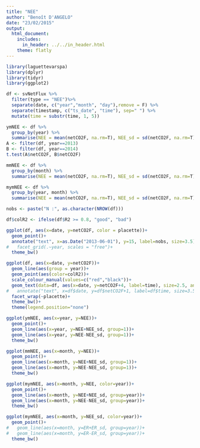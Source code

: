 ```yaml
---
title: "NEE"
author: "Benoît D'ANGELO"
date: "23/02/2015"
output:
  html_document:
    includes:
      in_header: ../../in_header.html
    theme: flatly
---
```


```r
library(laguettevarspa)
library(dplyr)
library(tidyr)
library(ggplot2)
```


```r
df <- svNetFlux %>%
  filter(type == "NEE")%>%
  separate(date, c("year","month", "day"),remove = F) %>%
  separate(timestamp, c("ts_date", "time"), sep=" ") %>%
  mutate(time = substr(time, 1, 5))

ymNEE <- df %>%
  group_by(year) %>%
  summarise(NEE = mean(netCO2F, na.rm=T), NEE_sd = sd(netCO2F, na.rm=T))
A <- filter(df, year==2013)
B <- filter(df, year==2014)
t.test(A$netCO2F, B$netCO2F)

mmNEE <- df %>%
  group_by(month) %>%
  summarise(NEE = mean(netCO2F, na.rm=T), NEE_sd = sd(netCO2F, na.rm=T))

mymNEE <- df %>%
  group_by(year, month) %>%
  summarise(NEE = mean(netCO2F, na.rm=T), NEE_sd = sd(netCO2F, na.rm=T))

```

```r
nobs <- paste("N :", as.character(NROW(df)))

df$colR2 <- ifelse(df$R2 >= 0.8, "good", "bad")

ggplot(df, aes(x=date, y=netCO2F, color = placette))+
  geom_point()+
  annotate("text", x=as.Date("2013-06-01"), y=15, label=nobs, size=3.5)+
#   facet_grid(.~year, scales = "free")+
  theme_bw()

ggplot(df, aes(x=date, y=netCO2F))+
  geom_line(aes(group = year))+
  geom_point(aes(color=colR2))+
  scale_colour_manual(values=c("red","black"))+
  geom_text(data=df, aes(x=date, y=netCO2F+4, label=time), size=2.5, angle=90)+
#   annotate("text", x=df$date, y=df$netCO2F+1, label=df$time, size=3.5)+
  facet_wrap(~placette)+
  theme_bw()+
  theme(legend.position="none")

```

```r
ggplot(ymNEE, aes(x=year, y=NEE))+
  geom_point()+
  geom_line(aes(x=year, y=NEE+NEE_sd, group=1))+
  geom_line(aes(x=year, y=NEE-NEE_sd, group=1))+
  theme_bw()

ggplot(mmNEE, aes(x=month, y=NEE))+
  geom_point()+
  geom_line(aes(x=month, y=NEE+NEE_sd, group=1))+
  geom_line(aes(x=month, y=NEE-NEE_sd, group=1))+
  theme_bw()

ggplot(mymNEE, aes(x=month, y=NEE, color=year))+
  geom_point()+
  geom_line(aes(x=month, y=NEE+NEE_sd, group=year))+
  geom_line(aes(x=month, y=NEE-NEE_sd, group=year))+
  theme_bw()

ggplot(mymNEE, aes(x=month, y=NEE_sd, color=year))+
  geom_point()+
#   geom_line(aes(x=month, y=ER+ER_sd, group=year))+
#   geom_line(aes(x=month, y=ER-ER_sd, group=year))+
  theme_bw()
```
